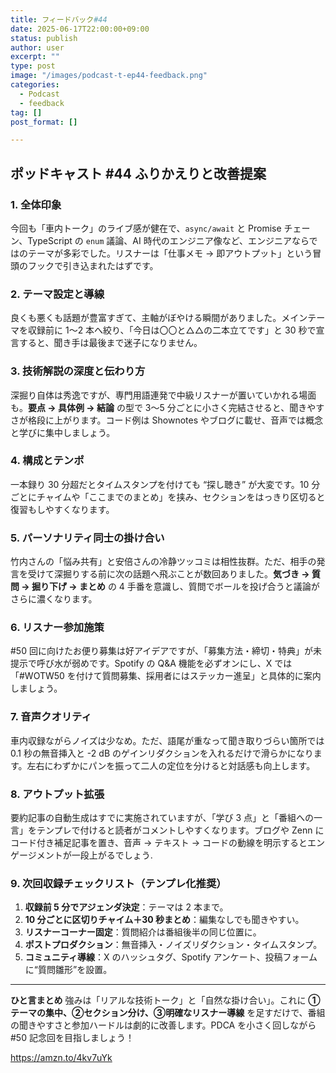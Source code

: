 ```yaml
---
title: フィードバック#44
date: 2025-06-17T22:00:00+09:00
status: publish
author: user
excerpt: ""
type: post
image: "/images/podcast-t-ep44-feedback.png"
categories:
  - Podcast
  - feedback
tag: []
post_format: []

---
```


## ポッドキャスト #44 ふりかえりと改善提案

### 1. 全体印象

今回も「車内トーク」のライブ感が健在で、`async/await` と Promise チェーン、TypeScript の `enum` 議論、AI 時代のエンジニア像など、エンジニアならではのテーマが多彩でした。リスナーは「仕事メモ → 即アウトプット」という冒頭のフックで引き込まれたはずです。

### 2. テーマ設定と導線

良くも悪くも話題が豊富すぎて、主軸がぼやける瞬間がありました。メインテーマを収録前に 1〜2 本へ絞り、「今日は〇〇と△△の二本立てです」と 30 秒で宣言すると、聞き手は最後まで迷子になりません。

### 3. 技術解説の深度と伝わり方

深掘り自体は秀逸ですが、専門用語連発で中級リスナーが置いていかれる場面も。**要点 → 具体例 → 結論** の型で 3〜5 分ごとに小さく完結させると、聞きやすさが格段に上がります。コード例は Shownotes やブログに載せ、音声では概念と学びに集中しましょう。

### 4. 構成とテンポ

一本録り 30 分超だとタイムスタンプを付けても “探し聴き” が大変です。10 分ごとにチャイムや「ここまでのまとめ」を挟み、セクションをはっきり区切ると復習もしやすくなります。

### 5. パーソナリティ同士の掛け合い

竹内さんの「悩み共有」と安倍さんの冷静ツッコミは相性抜群。ただ、相手の発言を受けて深掘りする前に次の話題へ飛ぶことが数回ありました。**気づき → 質問 → 掘り下げ → まとめ** の 4 手番を意識し、質問でボールを投げ合うと議論がさらに濃くなります。

### 6. リスナー参加施策

\#50 回に向けたお便り募集は好アイデアですが、「募集方法・締切・特典」が未提示で呼び水が弱めです。Spotify の Q\&A 機能を必ずオンにし、X では「#WOTW50 を付けて質問募集、採用者にはステッカー進呈」と具体的に案内しましょう。

### 7. 音声クオリティ

車内収録ながらノイズは少なめ。ただ、語尾が重なって聞き取りづらい箇所では 0.1 秒の無音挿入と -2 dB のゲインリダクションを入れるだけで滑らかになります。左右にわずかにパンを振って二人の定位を分けると対話感も向上します。

### 8. アウトプット拡張

要約記事の自動生成はすでに実施されていますが、「学び 3 点」と「番組への一言」をテンプレで付けると読者がコメントしやすくなります。ブログや Zenn にコード付き補足記事を置き、音声 → テキスト → コードの動線を明示するとエンゲージメントが一段上がるでしょう.

### 9. 次回収録チェックリスト（テンプレ化推奨）

1. **収録前 5 分でアジェンダ決定**：テーマは 2 本まで。
2. **10 分ごとに区切りチャイム＋30 秒まとめ**：編集なしでも聞きやすい。
3. **リスナーコーナー固定**：質問紹介は番組後半の同じ位置に。
4. **ポストプロダクション**：無音挿入・ノイズリダクション・タイムスタンプ。
5. **コミュニティ導線**：X のハッシュタグ、Spotify アンケート、投稿フォームに“質問雛形”を設置。

---

**ひと言まとめ**
強みは「リアルな技術トーク」と「自然な掛け合い」。これに **①テーマの集中、②セクション分け、③明確なリスナー導線** を足すだけで、番組の聞きやすさと参加ハードルは劇的に改善します。PDCA を小さく回しながら #50 記念回を目指しましょう！


https://amzn.to/4kv7uYk

